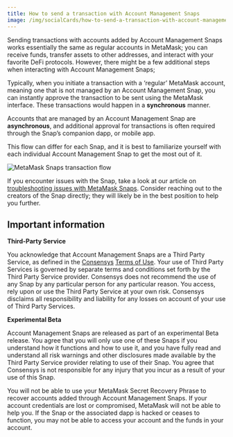 ```yaml
---
title: How to send a transaction with Account Management Snaps
image: /img/socialCards/how-to-send-a-transaction-with-account-management-snaps.jpg
---
```



<CustomLayout />

Sending transactions with accounts added by Account Management Snaps works essentially the same as regular accounts in MetaMask; you can receive funds, transfer assets to other addresses, and interact with your favorite DeFi protocols. However, there might be a few additional steps when interacting with Account Management Snaps;

Typically, when you initiate a transaction with a ‘regular’ MetaMask account, meaning one that is not managed by an Account Management Snap, you can instantly approve the transaction to be sent using the MetaMask interface. These transactions would happen in a **synchronous** manner.

Accounts that are managed by an Account Management Snap are **asynchronous**, and additional approval for transactions is often required through the Snap’s companion dapp, or mobile app.

This flow can differ for each Snap, and it is best to familiarize yourself with each individual Account Management Snap to get the most out of it.

<div class="center-container">
  <div class="img-medium">
    <img
      src={
        require("../../../img/metamask-snaps/account-management/how-to-send-a-transaction-with-account-management-snaps/snaps_transaction_flow.png")
          .default
      }
      alt="MetaMask Snaps transaction flow"
    />
  </div>
</div>

If you encounter issues with the Snap, take a look at our article on [troubleshooting issues with MetaMask Snaps](/metamask-snaps/how-to-troubleshoot-snap-issues). Consider reaching out to the creators of the Snap directly; they will likely be in the best position to help you further.

## Important information

**Third-Party Service**

You acknowledge that Account Management Snaps are a Third Party Service, as defined in the [Consensys](https://consensys.io/terms-of-use/) [Terms of Use](https://consensys.io/terms-of-use#). Your use of Third Party Services is governed by separate terms and conditions set forth by the Third Party Service provider. Consensys does not recommend the use of any Snap by any particular person for any particular reason. You access, rely upon or use the Third Party Service at your own risk. Consensys disclaims all responsibility and liability for any losses on account of your use of Third Party Services.

**Experimental Beta**

Account Management Snaps are released as part of an experimental Beta release. You agree that you will only use one of these Snaps if you understand how it functions and how to use it, and you have fully read and understand all risk warnings and other disclosures made available by the Third Party Service provider relating to use of their Snap. You agree that Consensys is not responsible for any injury that you incur as a result of your use of this Snap.

You will not be able to use your MetaMask Secret Recovery Phrase to recover accounts added through Account Management Snaps. If your account credentials are lost or compromised, MetaMask will not be able to help you. If the Snap or the associated dapp is hacked or ceases to function, you may not be able to access your account and the funds in your account.
